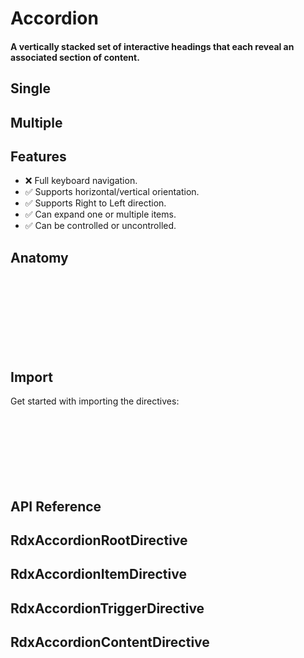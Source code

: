 
<Meta title='Primitives/Accordion' />

# Accordion

#### A vertically stacked set of interactive headings that each reveal an associated section of content.

## Single

<Canvas sourceState='hidden' of={AccordionStories.Default} />

## Multiple

<Canvas sourceState='hidden' of={AccordionStories.Multiple} />

## Features

* ❌ Full keyboard navigation.
* ✅ Supports horizontal/vertical orientation.
* ✅ Supports Right to Left direction.
* ✅ Can expand one or multiple items.
* ✅ Can be controlled or uncontrolled.

## Anatomy

```html
<div rdxAccordionRoot>
    <div rdxAccordionItem>
        <div rdxAccordionHeader>
            <button rdxAccordionTrigger></button>
        </div>
        <div rdxAccordionContent></div>
    </div>
</div>
```

## Import

Get started with importing the directives:

```typescript
import {
    RdxAccordionRootDirective,
    RdxAccordionItemDirective,
    RdxAccordionHeaderDirective,
    RdxAccordionTriggerDirective,
    RdxAccordionContentDirective
} from '@radix-ng/primitives/accordion';
```

## API Reference

## RdxAccordionRootDirective

<ArgTypes of={RdxAccordionRootDirective} />

## RdxAccordionItemDirective

<ArgTypes of={RdxAccordionItemDirective} />

## RdxAccordionTriggerDirective

<ArgTypes of={RdxAccordionTriggerDirective} />

## RdxAccordionContentDirective

<ArgTypes of={RdxAccordionContentDirective} />
